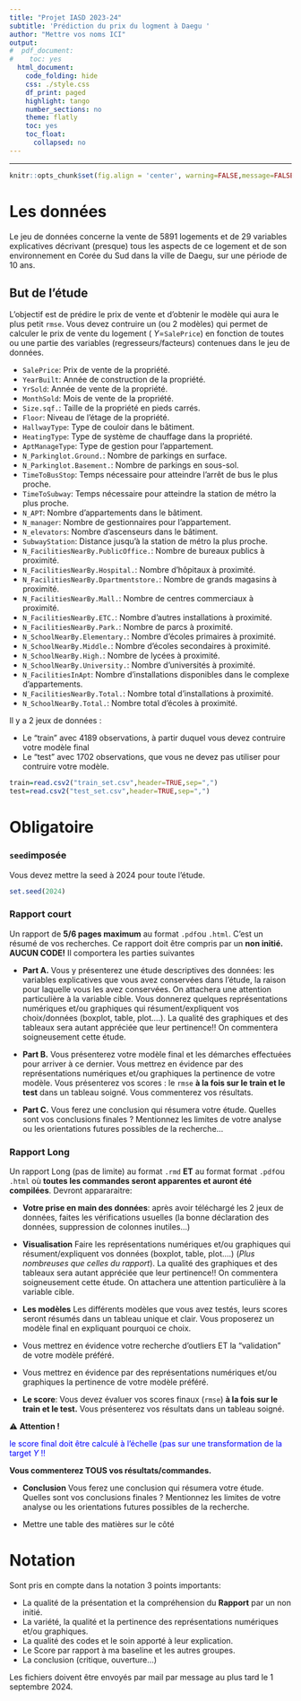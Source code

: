 ```yaml
---
title: "Projet IASD 2023-24"
subtitle: 'Prédiction du prix du logment à Daegu '
author: "Mettre vos noms ICI"
output:
#  pdf_document:
#    toc: yes
  html_document:
    code_folding: hide
    css: ./style.css
    df_print: paged
    highlight: tango
    number_sections: no
    theme: flatly
    toc: yes
    toc_float:
      collapsed: no
---
```



---

```r
knitr::opts_chunk$set(fig.align = 'center', warning=FALSE,message=FALSE)
```





# Les données

Le jeu de données concerne la vente de 5891 logements et de 29 variables explicatives décrivant (presque) tous les aspects de ce logement et de son environnement en Corée du Sud dans la ville de Daegu, sur une période de 10 ans. 






## But de l'étude



L'objectif est de  prédire le prix  de vente  et d'obtenir le modèle qui aura le plus petit `rmse`. Vous devez contruire un (ou 2 modèles) qui permet de calculer le prix de vente du logement ( $Y$=`SalePrice`)  en fonction de toutes ou une partie des variables (regresseurs/facteurs) contenues dans le jeu de données. 




- `SalePrice`: Prix de vente de la propriété. 
- `YearBuilt`: Année de construction de la propriété.
- `YrSold`: Année de vente de la propriété.
- `MonthSold`: Mois de vente de la propriété.
- `Size.sqf.`: Taille de la propriété en pieds carrés.
- `Floor`: Niveau de l'étage de la propriété.
- `HallwayType`: Type de couloir dans le bâtiment.
- `HeatingType`: Type de système de chauffage dans la propriété.
- `AptManageType`: Type de gestion pour l'appartement.
- `N_Parkinglot.Ground.`: Nombre de parkings en surface.
- `N_Parkinglot.Basement.`: Nombre de parkings en sous-sol.
- `TimeToBusStop`: Temps nécessaire pour atteindre l'arrêt de bus le plus proche.
- `TimeToSubway`: Temps nécessaire pour atteindre la station de métro la plus proche.
- `N_APT`: Nombre d'appartements dans le bâtiment.
- `N_manager`: Nombre de gestionnaires pour l'appartement.
- `N_elevators`: Nombre d'ascenseurs dans le bâtiment.
- `SubwayStation`: Distance jusqu'à la station de métro la plus proche.
- `N_FacilitiesNearBy.PublicOffice.`: Nombre de bureaux publics à proximité.
- `N_FacilitiesNearBy.Hospital.`: Nombre d'hôpitaux à proximité.
- `N_FacilitiesNearBy.Dpartmentstore.`: Nombre de grands magasins à proximité.
- `N_FacilitiesNearBy.Mall.`: Nombre de centres commerciaux à proximité.
- `N_FacilitiesNearBy.ETC.`: Nombre d'autres installations à proximité.
- `N_FacilitiesNearBy.Park.`: Nombre de parcs à proximité.
- `N_SchoolNearBy.Elementary.`: Nombre d'écoles primaires à proximité.
- `N_SchoolNearBy.Middle.`: Nombre d'écoles secondaires à proximité.
- `N_SchoolNearBy.High.`: Nombre de lycées à proximité.
- `N_SchoolNearBy.University.`: Nombre d'universités à proximité.
- `N_FacilitiesInApt`: Nombre d'installations disponibles dans le complexe d'appartements.
- `N_FacilitiesNearBy.Total.`: Nombre total d'installations à proximité.
- `N_SchoolNearBy.Total.`: Nombre total d'écoles à proximité.


Il y a 2 jeux de données :

- Le "train" avec 4189 observations, à partir duquel vous devez contruire votre modèle final 
- Le "test" avec 1702 observations, que vous ne devez pas utiliser pour contruire votre modèle.


```r
train=read.csv2("train_set.csv",header=TRUE,sep=",")
test=read.csv2("test_set.csv",header=TRUE,sep=",")
```



# Obligatoire


### `seed`imposée

Vous devez mettre la seed  à 2024 pour toute l'étude.

```r
set.seed(2024)
```


### Rapport court

Un rapport de **5/6 pages maximum** au format `.pdf`ou `.html`. C'est un résumé de vos recherches.  Ce rapport doit être compris par un **non initié. AUCUN CODE!** Il comportera les parties suivantes 


- **Part A.** Vous y présenterez une étude descriptives des données: les variables explicatives que vous avez conservées dans l'étude, la raison pour laquelle vous les avez conservées. On attachera une attention particulière à la variable cible. Vous donnerez quelques représentations numériques et/ou graphiques qui résument/expliquent vos choix/données (boxplot, table, plot....). La qualité des graphiques et des tableaux sera autant appréciée que leur pertinence!! On commentera soigneusement cette étude.

- **Part B.**  Vous présenterez votre modèle final et les démarches effectuées pour arriver à ce dernier. Vous mettrez en évidence par des représentations numériques et/ou graphiques la pertinence de votre modèle. Vous présenterez vos scores :  le `rmse`  **à la fois sur le train et le test** dans un tableau soigné. Vous commenterez vos résultats.

- **Part C.**  Vous ferez une conclusion qui résumera votre étude. Quelles sont vos conclusions finales ? Mentionnez les limites de votre analyse ou les orientations futures possibles de la recherche...

### Rapport Long

Un rapport Long (pas de limite) au format `.rmd ` **ET**  au format format `.pdf`ou `.html` où **toutes les commandes seront apparentes et auront été compilées**. Devront appararaitre:

- **Votre prise en main des données**: après avoir téléchargé les 2 jeux de données, faites les vérifications usuelles (la bonne déclaration des données, suppression de colonnes inutiles...)

- **Visualisation** Faire les représentations numériques et/ou graphiques qui résument/expliquent vos données (boxplot, table, plot....) (*Plus nombreuses que celles du rapport*). La qualité des graphiques et des tableaux sera autant appréciée que leur pertinence!! On commentera soigneusement cette étude. On attachera une attention particulière à la variable cible.

- **Les modèles** Les différents modèles que vous avez testés, leurs scores seront résumés dans un tableau unique et clair. Vous proposerez un modèle final en expliquant pourquoi ce choix.

- Vous mettrez en évidence votre recherche d'outliers ET la "validation" de votre modèle préféré.
- Vous mettrez en évidence par des représentations numériques et/ou graphiques la pertinence de votre modèle préféré.

- **Le score**:  Vous devez  évaluer vos scores finaux (`rmse`)  **à la fois sur le train et le test.** Vous présenterez vos résultats dans un tableau soigné. 



<div class="brdred"> <span class="attention">⚠️</span> **Attention !**
</div>
<span style="color: blue;">
 le score final doit être calculé à l'échelle (pas sur une transformation de la target $Y$ !!
</span>

**Vous commenterez TOUS vos résultats/commandes.**

- **Conclusion** Vous ferez une conclusion qui résumera votre étude. Quelles sont vos conclusions finales ? Mentionnez les limites de votre analyse ou les orientations futures possibles de la recherche.

- Mettre une table des matières sur le côté

# Notation




Sont pris en compte dans la notation 3 points importants: 

- La qualité de la présentation et la compréhension du **Rapport** par un non initié.
- La variété, la qualité et la pertinence des représentations numériques et/ou graphiques.
- La qualité des codes et le soin apporté à leur explication.
- Le Score par rapport à ma baseline et les autres groupes.
- La conclusion (critique, ouverture...)


Les fichiers doivent être envoyés par mail par message au plus tard le 1 septembre 2024.


